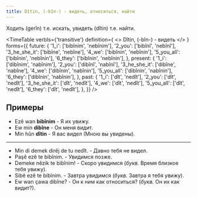 ```yaml
---
title: Dîtin, (-bîn-) - видеть, относиться, найти
---
```


Ходить (gerîn) т.е. искать, увидеть (dîtin) т.е. найти.


<TimeTable
  verbIs={'transitive'}
  definition={
    <>
      Dîtin, (-bîn-) - <Vt /> видеть
    </>
  }
  forms={{
    future: {
      '1_i': ['bibînim', 'nebînim'],
      '2_you': ['bibînî', 'nebînî'],
      '3_he_she_it': ['bibîne', 'nebîne'],
      '4_we': ['bibînin', 'nebînin'],
      '5_you_all': ['bibînin', 'nebînin'],
      '6_they': ['bibînin', 'nebînin'],
    },
    present: {
      '1_i': ['dibînim', 'nabînim'],
      '2_you': ['dibînî', 'nabînî'],
      '3_he_she_it': ['dibîne', 'nabîne'],
      '4_we': ['dibînin', 'nabînin'],
      '5_you_all': ['dibînin', 'nabînin'],
      '6_they': ['dibînin', 'nabînin'],
    },
    past: {
      '1_i': ['dît', 'nedît'],
      '2_you': ['dît', 'nedît'],
      '3_he_she_it': ['dît', 'nedît'],
      '4_we': ['dît', 'nedît'],
      '5_you_all': ['dît', 'nedît'],
      '6_they': ['dît', 'nedît'],
    },
  }}
/>

## Примеры

- Ezê wan **bibînim** - Я их увижу.
- Ew min **dibîne** - Он меня видит.
- Min hûn **dîtin** - Я вас видел (Мною вы увидены).
---
- Min di demek dirêj de tu nedît. - Давно тебя не видел.
- Paşê ezê te bibînim. - Увидимся позже.
- Demeke nêzik te bibînim! - Скоро увидимся (_букв._ Время близкое тебя увижу).
- Sibê ezê te bibînim. - Завтра увидимся (_букв._ Завтра я тебя увижу).
- Ew wan çawa dibîne? - Он к ним как относиться? (_букв._ Он их как видит?).
